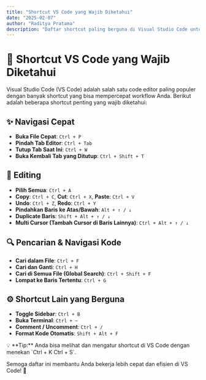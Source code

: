 ```yaml
---
title: "Shortcut VS Code yang Wajib Diketahui"
date: "2025-02-07"
author: "Raditya Pratama"
description: "Daftar shortcut paling berguna di Visual Studio Code untuk meningkatkan produktivitas."
---
```



# 🚀 Shortcut VS Code yang Wajib Diketahui

Visual Studio Code (VS Code) adalah salah satu code editor paling populer dengan banyak shortcut yang bisa mempercepat workflow Anda. Berikut adalah beberapa shortcut penting yang wajib diketahui:

## ✨ Navigasi Cepat

- **Buka File Cepat**: `Ctrl + P`
- **Pindah Tab Editor**: `Ctrl + Tab`
- **Tutup Tab Saat Ini**: `Ctrl + W`
- **Buka Kembali Tab yang Ditutup**: `Ctrl + Shift + T`

## 📝 Editing

- **Pilih Semua**: `Ctrl + A`
- **Copy**: `Ctrl + C`, **Cut**: `Ctrl + X`, **Paste**: `Ctrl + V`
- **Undo**: `Ctrl + Z`, **Redo**: `Ctrl + Y`
- **Pindahkan Baris ke Atas/Bawah**: `Alt + ↑ / ↓`
- **Duplicate Baris**: `Shift + Alt + ↑ / ↓`
- **Multi Cursor (Tambah Cursor di Baris Lainnya)**: `Ctrl + Alt + ↑ / ↓`

## 🔍 Pencarian & Navigasi Kode

- **Cari dalam File**: `Ctrl + F`
- **Cari dan Ganti**: `Ctrl + H`
- **Cari di Semua File (Global Search)**: `Ctrl + Shift + F`
- **Lompat ke Baris Tertentu**: `Ctrl + G`

## ⚙️ Shortcut Lain yang Berguna

- **Toggle Sidebar**: `Ctrl + B`
- **Buka Terminal**: `Ctrl + ~`
- **Comment / Uncomment**: `Ctrl + /`
- **Format Kode Otomatis**: `Shift + Alt + F`

<Alert>
  💡 **Tip:** Anda bisa melihat dan mengatur shortcut di VS Code dengan menekan `Ctrl + K Ctrl + S`.
</Alert>

Semoga daftar ini membantu Anda bekerja lebih cepat dan efisien di VS Code! 🚀
